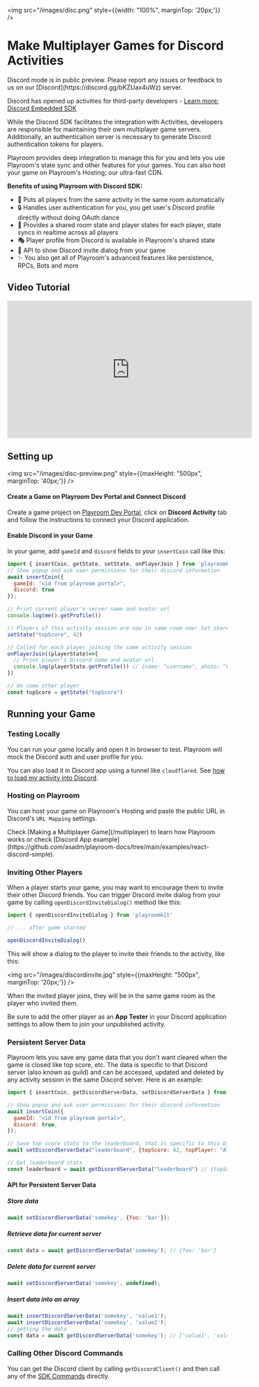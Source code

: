 
<img src="/images/disc.png" style={{width: "100%", marginTop: '20px;'}} />

# Make Multiplayer Games for Discord Activities
<Callout emoji="👷🏼‍♀️">
  Discord mode is in public preview. Please report any issues or feedback to us on our [Discord](https://discord.gg/bKZUax4uWz) server.
</Callout>

Discord has opened up activities for third-party developers - [Learn more: Discord Embedded SDK](https://discord.com/developers/docs/activities/overview)

While the Discord SDK facilitates the integration with Activities, developers are responsible for maintaining their own multiplayer game servers. Additionally, an authentication server is necessary to generate Discord authentication tokens for players.

Playroom provides deep integration to manage this for you and lets you use Playroom's state sync and other features for your games. You can also host your game on Playroom's Hosting; our ultra-fast CDN.

**Benefits of using Playroom with Discord SDK:**

- 🤼 Puts all players from the same activity in the same room automatically
- 🔒 Handles user authentication for you, you get user's Discord profile directly without doing OAuth dance
- 🔄 Provides a shared room state and player states for each player, state syncs in realtime across all players
- 🎭 Player profile from Discord is available in Playroom's shared state
- 🔗 API to show Discord invite dialog from your game
- ✨ You also get all of Playroom's advanced features like persistence, RPCs, Bots and more

## Video Tutorial

<iframe width="560" height="315" src="https://www.youtube.com/embed/_yx2fh8KEak?si=3p-hHbPKasbU_1tI" title="YouTube video player" frameborder="0" allow="accelerometer; autoplay; clipboard-write; encrypted-media; gyroscope; picture-in-picture; web-share" referrerpolicy="strict-origin-when-cross-origin" allowfullscreen></iframe>

## Setting up

<img src="/images/disc-preview.png" style={{maxHeight: "500px", marginTop: '40px;'}} />

#### Create a Game on Playroom Dev Portal and Connect Discord
Create a game project on [Playroom Dev Portal](https://dev.joinplayroom.com), click on **Discord Activity** tab and follow the instructions to connect your Discord application.

#### Enable Discord in your Game

In your game, add `gameId` and `discord` fields to your `insertCoin` call like this:

```js
import { insertCoin, getState, setState, onPlayerJoin } from 'playroomkit'
// Show popup and ask user permissions for their discord information
await insertCoin({
  gameId: "<id from playroom portal>",
  discord: true
});

// Print current player's server name and avatar url
console.log(me().getProfile())

// Players of this activity session are now in same room now! Set shared state
setState("topScore", 42)

// Called for each player joining the same activity session
onPlayerJoin((playerState)=>{
  // Print player's Discord name and avatar url
  console.log(playerState.getProfile()) // {name: "username", photo: "https://cdn.discord...."}
})

// On some other player
const topScore = getState("topScore")
```

## Running your Game
### Testing Locally
You can run your game locally and open it in browser to test. Playroom will mock the Discord auth and user profile for you.

You can also load it in Discord app using a tunnel like `cloudflared`. See [how to load my activity into Discord](https://discord.com/developers/docs/activities/building-an-activity#step-4-running-your-app-locally-in-discord).

### Hosting on Playroom

You can host your game on Playroom's Hosting and paste the public URL in Discord's `URL Mapping` settings.

<Callout type="info" emoji="💡">
Check [Making a Multiplayer Game](/multiplayer) to learn how Playroom works or check [Discord App example](https://github.com/asadm/playroom-docs/tree/main/examples/react-discord-simple).
</Callout>


### Inviting Other Players

When a player starts your game, you may want to encourage them to invite their other Discord friends. You can trigger Discord invite dialog from your game by calling `openDiscordInviteDialog()` method like this:

```js
import { openDiscordInviteDialog } from 'playroomkit'

// ... after game started

openDiscordInviteDialog()
```

This will show a dialog to the player to invite their friends to the activity, like this:

<img src="/images/discordinvite.jpg" style={{maxHeight: "500px", marginTop: '20px;'}} />

When the invited player joins, they will be in the same game room as the player who invited them.

<Callout type="info" emoji="💡">
Be sure to add the other player as an <b>App Tester</b> in your Discord application settings to allow them to join your unpublished activity.
</Callout>

### Persistent Server Data

Playroom lets you save any game data that you don't want cleared when the game is closed like top score, etc. The data is specific to that Discord server (also known as guild) and can be accessed, updated and deleted by any activity session in the same Discord server. Here is an example:

```js
import { insertCoin, getDiscordServerData, setDiscordServerData } from 'playroomkit'

// Show popup and ask user permissions for their discord information
await insertCoin({
  gameId: "<id from playroom portal>",
  discord: true,
});

// Save top score stats to the leaderboard, that is specific to this Discord server
await setDiscordServerData("leaderboard", {topScore: 42, topPlayer: "Alice"})

// Get leaderboard stats
const leaderboard = await getDiscordServerData("leaderboard") // {topScore: 42, topPlayer: "Alice"}
```

#### API for Persistent Server Data

##### Store data

```javascript
await setDiscordServerData('somekey', {foo: 'bar'});
```

##### Retrieve data for current server

```javascript
const data = await getDiscordServerData('somekey'); // {foo: 'bar'}
```

##### Delete data for current server

```javascript
await setDiscordServerData('somekey', undefined);
```

##### Insert data into an array
  
  ```javascript
  await insertDiscordServerData('somekey', 'value1');
  await insertDiscordServerData('somekey', 'value2');
  // getting the data
  const data = await getDiscordServerData('somekey'); // ['value1', 'value2']
  ```

### Calling Other Discord Commands

You can get the Discord client by calling `getDiscordClient()` and then call any of the [SDK Commands](https://discord.com/developers/docs/developer-tools/embedded-app-sdk#sdk-commands) directly. 
